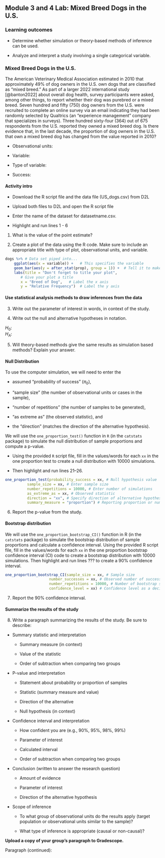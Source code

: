 ## Module 3 and 4 Lab:  Mixed Breed Dogs in the U.S.

\setstretch{1}

### Learning outcomes

* Determine whether simulation or theory-based methods of inference can be used.

* Analyze and interpret a study involving a single categorical variable.

### Mixed Breed Dogs in the U.S.

The American Veterinary Medical Association estimated in 2010 that approximately 49% of dog owners in the U.S. own dogs that are classified as “mixed breed.” As part of a larger 2022 international study [@banton2022] about overall dog health, survey participants were asked, among other things, to report whether their dog was purebred or a mixed breed.  Seven hundred and fifty (750) dog owners from the U.S. were recruited to complete an online survey via an email indicating they had been randomly selected by Qualtrics (an “experience management” company that specializes in surveys).  Three hundred sixty-four (364) out of 675 respondents from the U.S. reported they owned a mixed breed dog.  Is there evidence that, in the last decade, the proportion of dog owners in the U.S. that own a mixed breed dog has changed from the value reported in 2010? 

* Observational units:

* Variable:

* Type of variable:

* Success:

#### Activity intro {-}

* Download the R script file and the data file (US_dogs.csv) from D2L

* Upload both files to D2L and open the R script file

* Enter the name of the dataset for datasetname.csv.

* Highlight and run lines 1 - 6 

1.  What is the value of the point estimate?

\vspace{0.3in}

2. Create a plot of the data using the R code. Make sure to include an appropriate title with type of plot, observational units, and variable.  

```r
dogs %>% # Data set piped into...
    ggplot(aes(x = variable)) +   # This specifies the variable
    geom_bar(aes(y = after_stat(prop), group = 1)) +  # Tell it to make a bar plot with proportions
    labs(title = "Don't forget to title your plot",  
       # Give your plot a title
       x = "Breed of Dog",   # Label the x axis
       y = "Relative Frequency")  # Label the y axis
```

#### Use statistical analysis methods to draw inferences from the data {-}

3.  Write out the parameter of interest in words, in context of the study.

\vspace{0.5in}

4.  Write out the null and alternative hypotheses in notation.

\vspace{1mm}

| $H_0:$

\vspace{0.3in}

| $H_A:$

\vspace{0.3in}

5. Will theory-based methods give the same results as simulation based methods?  Explain your answer.

\vspace{1in}

#### Null Distribution {-}

To use the computer simulation, we will need to enter the 

* assumed "probability of success" ($\pi_0$), 

* "sample size" (the number of observational units or cases in the sample),

* "number of repetitions" (the number of samples to be generated), 

* "as extreme as" (the observed statistic), and 

* the "direction" (matches the direction of the alternative hypothesis).

We will use the `one_proportion_test()` function in `R` (in the `catstats` package) to simulate the null distribution of sample proportions and compute a p-value. 

* Using the provided `R` script file, fill in the values/words for each `xx` in the one proportion test to create a null distribution with 10000 simulations. 

* Then highlight and run lines 21--26.

```r
one_proportion_test(probability_success = xx, # Null hypothesis value
          sample_size = xx, # Enter sample size
          number_repetitions = 10000, # Enter number of simulations
          as_extreme_as = xx, # Observed statistic
          direction = "xx", # Specify direction of alternative hypothesis
          summary_measure = "proportion") # Reporting proportion or number of successes?
```
6. Report the p-value from the study.

\vspace{0.2in}

#### Bootstrap distribution {-}

We will use the `one_proportion_bootstrap_CI()` function in R (in the `catstats` package) to simulate the bootstrap distribution of sample proportions and calculate a confidence interval. Using the provided R script file, fill in the values/words for each `xx` in the one proportion bootstrap confidence interval (CI) code to create a bootstrap distribution with 10000 simulations. Then highlight and run lines ??? to create a 90\% confidence interval.

```r
one_proportion_bootstrap_CI(sample_size = xx, # Sample size
                    number_successes = xx, # Observed number of successes
                    number_repetitions = 10000, # Number of bootstrap samples to use
                    confidence_level = xx) # Confidence level as a decimal
```

7. Report the 90\% confidence interval.

\vspace{0.2in}

<!-- The $z^*$ multiplier is the percentile of a standard normal distribution that corresponds to our confidence level.  -->

<!-- * Enter the value of the appropriate percentile in the provided R script file to find the multiplier for a 90\% confidence interval.  -->

<!-- * Highlight and run line 31 -->

<!-- ```{r, echo=TRUE, eval=FALSE} -->
<!-- qnorm(percentile, lower.tail = TRUE) # Multiplier for 90% confidence interval -->
<!-- ``` -->

<!-- 7.  **Calculate the margin of error for a 90\% confidence interval.** -->

<!-- \vspace{0.6in} -->

<!-- 8. Calculate a 90\% confidence interval. -->

<!-- \vspace{0.6in} -->

<!-- \newpage -->

#### Summarize the results of the study {-}

8. Write a paragraph summarizing the results of the study.  Be sure to describe:

* Summary statistic and interpretation

    * Summary measure (in context)
    
    * Value of the statistic 
    
    * Order of subtraction when comparing two groups

* P-value and interpretation

    * Statement about probability or proportion of samples
    
    * Statistic (summary measure and value)
    
    * Direction of the alternative 
    
    * Null hypothesis (in context) 

* Confidence interval and interpretation

    * How confident you are (e.g., 90%, 95%, 98%, 99%)
    
    * Parameter of interest
    
    * Calculated interval
    
    * Order of subtraction when comparing two groups

* Conclusion (written to answer the research question)

    * Amount of evidence
    
    * Parameter of interest 
    
    * Direction of the alternative hypothesis

* Scope of inference

    * To what group of observational units do the results apply (target population or observational units similar to the sample)?
	
    * What type of inference is appropriate (causal or non-causal)?

**Upload a copy of your group's paragraph to Gradescope.** 

\newpage

Paragraph (continued):

\newpage

